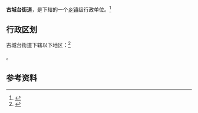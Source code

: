 {{中国乡级行政区|63/01/04/002/000}}

'''古城台街道'''，是{{PRC admin/fullname|63/01/04/002/000|3}}下辖的一个[[乡镇|乡镇]]级行政单位。<ref>{{PRC admin/ref sgc|{{PRC admin/parent|63/01/04/002/000}}}}</ref>

== 行政区划 ==

古城台街道下辖以下地区：<ref>{{PRC admin/ref sgc|63/01/04/002/000}}</ref>

{{PRC admin/children|63/01/04/002/000}}。

== 参考资料 ==

{{reflist}}

{{行政区划小作品}}
{{PRC admin/navcat|63/01/04/002/000}}